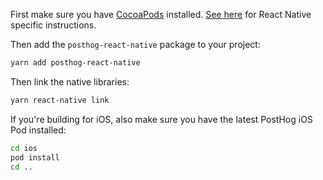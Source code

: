 First make sure you have [CocoaPods](https://cocoapods.org/) installed. 
[See here](https://reactnative.dev/docs/integration-with-existing-apps#configuring-cocoapods-dependencies) for React Native specific instructions.

Then add the `posthog-react-native` package to your project:

```bash
yarn add posthog-react-native
```

Then link the native libraries:

```bash
yarn react-native link
```

If you're building for iOS, also make sure you have the latest PostHog iOS Pod installed: 

```bash
cd ios
pod install
cd ..
```